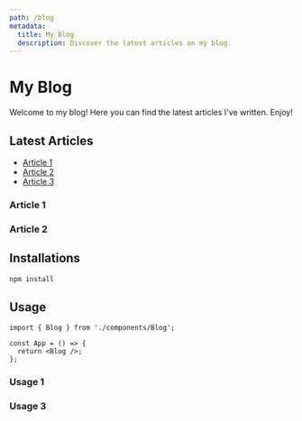 ```yaml
---
path: /blog
metadata:
  title: My Blog
  description: Discover the latest articles on my blog.
---
```


# My Blog

Welcome to my blog! Here you can find the latest articles I've written. Enjoy!

## Latest Articles

- [Article 1](./article-1)
- [Article 2](./article-2)
- [Article 3](./article-3)

### Article 1

### Article 2

## Installations

```bash
npm install
```

## Usage

```tsx {1} title="main.tsx" showLineNumbers /Blog/
import { Blog } from './components/Blog';

const App = () => {
  return <Blog />;
};
```

### Usage 1

### Usage 3

